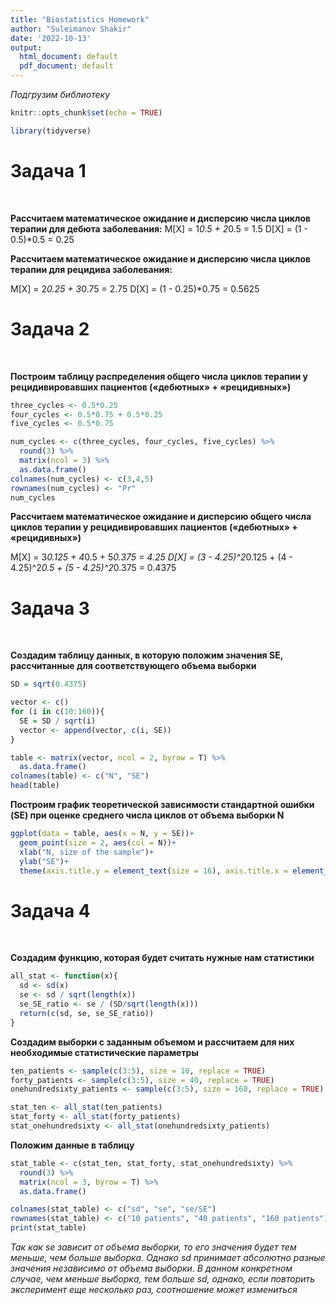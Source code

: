 ```yaml
---
title: "Biostatistics Homework"
author: "Suleimanov Shakir"
date: '2022-10-13'
output:
  html_document: default
  pdf_document: default
---
```

*Подгрузим библиотеку*

```r
knitr::opts_chunk$set(echo = TRUE)

library(tidyverse)

```

# Задача 1

&nbsp;

**Рассчитаем математическое ожидание и дисперсию числа циклов терапии для дебюта заболевания:**
M[X] = 1*0.5 + 2*0.5 = 1.5
D[X] = (1 - 0.5)*0.5 = 0.25

**Рассчитаем математическое ожидание и дисперсию числа циклов терапии для рецидива заболевания:**

M[X] = 2*0.25 + 3*0.75 = 2.75
D[X] = (1 - 0.25)*0.75 = 0.5625

# Задача 2

&nbsp;

**Построим таблицу распределения общего числа циклов терапии у рецидивировавших пациентов («дебютных» + «рецидивных»)**
```r

three_cycles <- 0.5*0.25
four_cycles <- 0.5*0.75 + 0.5*0.25
five_cycles <- 0.5*0.75

num_cycles <- c(three_cycles, four_cycles, five_cycles) %>%
  round(3) %>% 
  matrix(ncol = 3) %>% 
  as.data.frame()
colnames(num_cycles) <- c(3,4,5)
rownames(num_cycles) <- "Pr"
num_cycles
```

**Рассчитаем математическое ожидание и дисперсию общего числа циклов терапии у рецидивировавших пациентов («дебютных» + «рецидивных»)**

M[X] = 3*0.125 + 4*0.5 + 5*0.375 = 4.25
D[X] = (3 - 4.25)^2*0.125 + (4 - 4.25)^2*0.5 + (5 - 4.25)^2*0.375 = 0.4375

# Задача 3

&nbsp;

**Создадим таблицу данных, в которую положим значения SE, рассчитанные для соответствующего объема выборки**


```r
SD = sqrt(0.4375)

vector <- c()
for (i in c(10:160)){
  SE = SD / sqrt(i)
  vector <- append(vector, c(i, SE))
}

table <- matrix(vector, ncol = 2, byrow = T) %>%
  as.data.frame()
colnames(table) <- c("N", "SE")
head(table)
```

**Построим график теоретической зависимости стандартной ошибки (SE) при оценке среднего числа циклов от объема выборки N**

```r
ggplot(data = table, aes(x = N, y = SE))+
  geom_point(size = 2, aes(col = N))+
  xlab("N, size of the sample")+
  ylab("SE")+
  theme(axis.title.y = element_text(size = 16), axis.title.x = element_text(size = 16), axis.text.x = element_text(size=12), axis.text.y = element_text(size = 12), panel.background = element_rect())
```

# Задача 4

&nbsp;

**Создадим функцию, которая будет считать нужные нам статистики**

```r
all_stat <- function(x){
  sd <- sd(x)
  se <- sd / sqrt(length(x))
  se_SE_ratio <- se / (SD/sqrt(length(x)))
  return(c(sd, se, se_SE_ratio))
}
```

**Создадим выборки с заданным объемом и рассчитаем для них необходимые статистические параметры**

```r
ten_patients <- sample(c(3:5), size = 10, replace = TRUE)
forty_patients <- sample(c(3:5), size = 40, replace = TRUE)
onehundredsixty_patients <- sample(c(3:5), size = 160, replace = TRUE)

stat_ten <- all_stat(ten_patients)
stat_forty <- all_stat(forty_patients)
stat_onehundredsixty <- all_stat(onehundredsixty_patients)
```

**Положим данные в таблицу**
```r

stat_table <- c(stat_ten, stat_forty, stat_onehundredsixty) %>%
  round(3) %>%
  matrix(ncol = 3, byrow = T) %>%
  as.data.frame()

colnames(stat_table) <- c("sd", "se", "se/SE")
rownames(stat_table) <- c("10 patients", "40 patients", "160 patients")
print(stat_table)
```
*Так как se зависит от объема выборки, то его значения будет тем меньше, чем больше выборка. Однако sd принимает абсолютно разные значения независимо от объема выборки. В данном конкретном случае, чем меньше выборка, тем больше sd, однако, если повторить эксперимент еще несколько раз, соотношение может измениться*